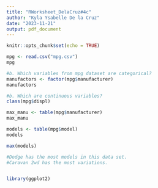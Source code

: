 ```yaml
---
title: "RWorksheet_DelaCruz#4c"
author: "Kyla Ysabelle De la Cruz"
date: "2023-11-21"
output: pdf_document
---
```


```r
knitr::opts_chunk$set(echo = TRUE)
```

```r
mpg <- read.csv("mpg.csv")
mpg
```

```r
#b. Which variables from mpg dataset are categorical?
manufactors <- factor(mpg$manufacturer)
manufactors
```

```r
#b. Which are continuous variables?
class(mpg$displ)
```

```r
max_manu <- table(mpg$manufacturer)
max_manu

models <- table(mpg$model)
models

max(models)

#Dodge has the most models in this data set.
#Caravan 2wd has the most variations.
```

```r

```

```r
library(ggplot2)
```